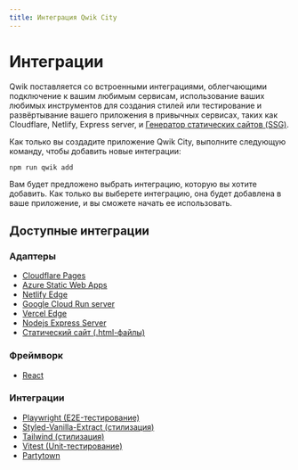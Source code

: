 ```yaml
---
title: Интеграция Qwik City
---
```


# Интеграции

Qwik поставляется со встроенными интеграциями, облегчающими подключение к вашим любимым сервисам, использование ваших любимых инструментов для создания стилей или тестирование и развёртывание вашего приложения в привычных сервисах, таких как Cloudflare, Netlify, Express server, и [Генератор статических сайтов (SSG)](https://qwik.builder.io/qwikcity/static-site-generation/static-site-config/).

Как только вы создадите приложение Qwik City, выполните следующую команду, чтобы добавить новые интеграции:

```shell
npm run qwik add
```

Вам будет предложено выбрать интеграцию, которую вы хотите добавить. Как только вы выберете интеграцию, она будет добавлена в ваше приложение, и вы сможете начать ее использовать.

## Доступные интеграции

### Адаптеры

- [Cloudflare Pages](/integrations/deployments/cloudflare-pages/index.mdx)
- [Azure Static Web Apps](/integrations/deployments/azure-swa/index.mdx)
- [Netlify Edge](/integrations/deployments/netlify-edge/index.mdx)
- [Google Cloud Run server](/integrations/deployments/gcp-cloud-run/index.mdx)
- [Vercel Edge](/integrations/deployments/vercel-edge/index.mdx)
- [Nodejs Express Server](/integrations/deployments/node/index.mdx)
- [Статический сайт (.html-файлы)](/qwikcity/static-site-generation/overview/index.mdx)

### Фреймворк

- [React](../../integration/react/index.mdx)

### Интеграции

- [Playwright (E2E-тестирование)](/integrations/integration/playwright/index.mdx)
- [Styled-Vanilla-Extract (стилизация)](/integrations/integration/styled-vanilla-extract/index.mdx)
- [Tailwind (стилизация)](/integrations/integration/tailwind/index.mdx)
- [Vitest (Unit-тестирование)](/integrations/integration/vitest/index.mdx)
- [Partytown](/integrations/integration/partytown/index.mdx)
